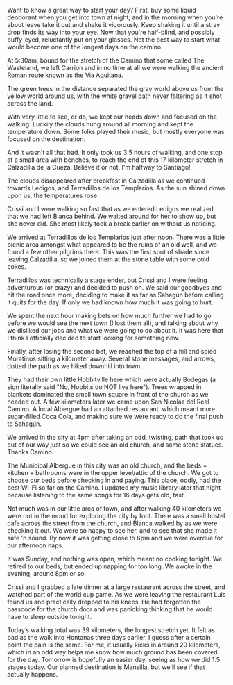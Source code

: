 Want to know a great way to start your day? First, buy some liquid deodorant
when you get into town at night, and in the morning when you're about leave take
it out and shake it vigorously. Keep shaking it until a stray drop finds its way
into your eye. Now that you're half-blind, and possibly puffy-eyed, reluctantly
put on your glasses. Not the best way to start what would become one of the
longest days on the camino.

<Stats miles="24.5" steps="52954" />

At 5:30am, bound for the stretch of the Camino that some called The Wasteland,
we left Carrion and in no time at all we were walking the ancient Roman route
known as the Via Aquitana.

The green trees in the distance separated the gray world above us from the
yellow world around us, with the white gravel path never faltering as it shot
across the land.

With very little to see, or do, we kept our heads down and focused on the
walking. Luckily the clouds hung around all morning and kept the temperature
down. Some folks played their music, but mostly everyone was focused on the
destination.

And it wasn't all that bad. It only took us 3.5 hours of walking, and one stop
at a small area with benches, to reach the end of this 17 kilometer stretch in
Calzadilla de la Cueza. Believe it or not, I'm halfway to Santiago!

The clouds disappeared after breakfast in Calzadilla as we continued towards
Ledigos, and Terradillos de los Templarios. As the sun shined down upon us, the
temperatures rose.

Crissi and I were walking so fast that as we entered Ledigos we realized that we
had left Bianca behind. We waited around for her to show up, but she never did.
She most likely took a break earlier on without us noticing.

We arrived at Terradillos de los Templarios just after noon. There was a little
picnic area amongst what appeared to be the ruins of an old well, and we found
a few other pilgrims there. This was the first spot of shade since leaving
Calzadilla, so we joined them at the stone table with some cold cokes.

Terradillos was technically a stage ender, but Crissi and I were feeling
adventurous (or crazy) and decided to push on. We said our goodbyes and hit the
road once more, deciding to make it as far as Sahagún before calling it quits
for the day. If only we had known how much it was going to hurt.

We spent the next hour making bets on how much further we had to go before we
would see the next town (I lost them all), and talking about why we disliked
our jobs and what we were going to do about it. It was here that I think I
officially decided to start looking for something new.

Finally, after losing the second bet, we reached the top of a hill and spied
Moratinos sitting a kilometer away. Several stone messages, and arrows, dotted
the path as we hiked downhill into town.

They had their own little Hobbitville here which were actually Bodegas (a sign
literally said "No, Hobbits do NOT live here"). Trees wrapped in blankets
dominated the small town square in front of the church as we headed out. A few
kilometers later we came upon San Nicolás del Real Camino. A local Albergue had
an attached restaurant, which meant more sugar-filled Coca Cola, and making
sure we were ready to do the final push to Sahagún.

We arrived in the city at 4pm after taking an odd, twisting, path that took us
out of our way just so we could see an old church, and some stone statues.
Thanks Camino.

The Municipal Albergue in this city was an old church, and the beds + kitchen +
bathrooms were in the upper level/attic of the church. We got to choose our
beds before checking in and paying. This place, oddly, had the best Wi-Fi so
far on the Camino. I updated my music library later that night because
listening to the same songs for 16 days gets old, fast.

Not much was in our little area of town, and after walking 40 kilometers we were
not in the mood for exploring the city by foot. There was a small hostel cafe
across the street from the church, and Bianca walked by as we were checking it
out. We were so happy to see her, and to see that she made it safe 'n sound. By
now it was getting close to 6pm and we were overdue for our afternoon naps.

It was Sunday, and nothing was open, which meant no cooking tonight. We retired
to our beds, but ended up napping for too long. We awoke in the evening, around
8pm or so.

Crissi and I grabbed a late dinner at a large restaurant across the street, and
watched part of the world cup game. As we were leaving the restaurant Luis
found us and practically dropped to his knees. He had forgotten the passcode
for the church door and was panicking thinking that he would have to sleep
outside tonight.

Today’s walking total was 39 kilometers, the longest stretch yet. It felt as bad
as the walk into Hontanas three days earlier. I guess after a certain point the
pain is the same. For me, it usually kicks in around 20 kilometers, which in an
odd way helps me know how much ground has been covered for the day. Tomorrow is
hopefully an easier day, seeing as how we did 1.5 stages today. Our planned
destination is Mansilla, but we'll see if that actually happens.
